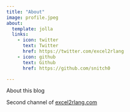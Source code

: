 ```yaml
---
title: "About"
image: profile.jpeg
about:
  template: jolla
  links:
    - icon: twitter
      text: Twitter
      href: https://twitter.com/excel2rlang
    - icon: github
      text: Github
      href: https://github.com/snitch0

---
```


About this blog

Second channel of [excel2rlang.com](https://excel2rlang.com)
